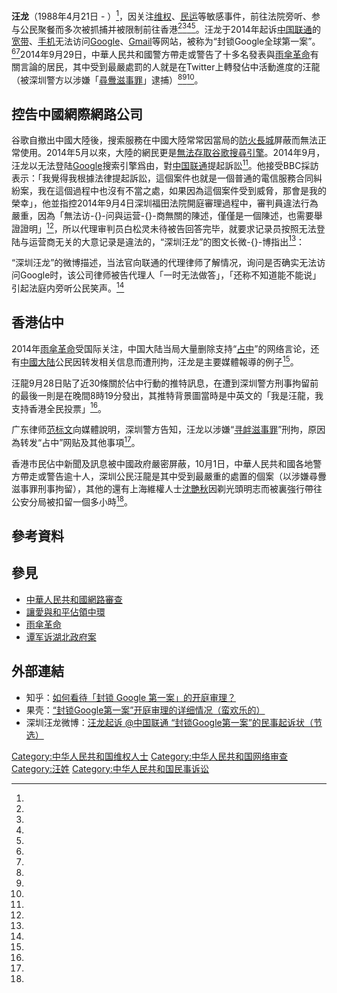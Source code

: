{{original research|time=2016-05-14T16:39:40+00:00}}
{{copyedit|time=2014-10-02T13:04:51+00:00}}
{{NoteTA
|G1=IT
|1=zh-tw:資訊;zh-cn:信息;
|2=zh-tw:搜尋;zh-cn:搜索;}}

{{Infobox person
|姓名        = 汪龙
|出生日期    = {{Birth date and age|1988|04|21}}<REF name="RFA shengri"/>
|国籍        = {{PRC}}
}}

'''汪龙'''（1988年4月21日 - ）<REF name="RFA shengri"/>，因关注[[中国维权运动|维权]]、[[中华人民共和国民主运动|民运]]等敏感事件，前往法院旁听、参与公民聚餐而多次被抓捕并被限制前往香港<ref name ="liuyuandong"/><ref name ="applehk"/><ref name ="sinchew"/><ref name ="RFA shengri"/>。汪龙于2014年起诉[[中国联通|中国联通]]的[[宽带|宽带]]、[[手机|手机]]无法访问[[Google|Google]]、[[Gmail|Gmail]]等网站，被称为“封锁Google全球第一案”。<REF name="BBC Chinese1"/><REF name="BBC Chinese2"/>2014年9月29日，中華人民共和國警方帶走或警告了十多名發表與[[雨傘革命|雨傘革命]]有關言論的居民，其中受到最嚴處罰的人就是在Twitter上轉發佔中活動進度的汪龍（被深圳警方以涉嫌「[[寻衅滋事罪|尋釁滋事罪]]」逮捕）<REF name="LTN"/><REF name="聯合新聞網"/><ref name="《蘋果》記者/維權網"/>。

==控告中國網際網路公司==
谷歌自撤出中國大陸後，搜索服務在中國大陸常常因當局的[[防火長城|防火長城]]屏蔽而無法正常使用。2014年5月以來，大陸的網民更是[[2014年中国大陆屏蔽谷歌服务事件|無法存取谷歌搜尋引擎]]。2014年9月，汪龙以无法登陆[[Google|Google]]搜索引擎爲由，對[[中国联通|中国联通]]提起訴訟<REF name="DW"/>。他接受BBC採訪表示：「我覺得我根據法律提起訴訟，這個案件也就是一個普通的電信服務合同糾紛案，我在這個過程中也沒有不當之處，如果因為這個案件受到威脅，那會是我的榮幸」，他並指控2014年9月4日深圳福田法院開庭審理過程中，審判員違法行為嚴重，因為「無法访-{}-问與运营-{}-商無關的陳述，僅僅是一個陳述，也需要舉證證明」<ref name ="BBC Chinese2"/>，所以代理审判员白松灵未待被告回答完毕，就要求记录员按照无法登陆与运营商无关的大意记录是違法的，“深圳汪龙”的图文长微-{}-博指出<ref name ="DW"/>：

{{quotebox|开庭审理由不明身份人员记录，存在涉嫌违法的问题。此次开庭审理由蔡某某担任记录员，但经过查询蔡某并不是深圳福田区人民法院的法官或工作人员，在开庭时也未佩戴任何证件。由于其记录的笔录与开庭当事人的陈述完全不符，故本人在庭后对于存在与陈述不符的笔录拒绝签字。但该蔡某态度恶劣，对于记录错误的内容拒绝接受补正，而是强令本人签字。在此过程中甚至在法庭内对本人破口大骂，用了‘说的都是废话，有必要记吗’，‘死都不签’等词汇对本人进行诽谤攻击。后蔡某甚至将门关住企图对本人采取暴力措施，当本人现场报警才得以作罢。|深圳汪龙微博<ref name ="DW"/>}}

“深圳汪龙”的微博描述，当法官向联通的代理律师了解情况，询问是否确实无法访问Google时，该公司律师被告代理人「一时无法做答」，「还称不知道能不能说」引起法庭内旁听公民笑声。<ref name ="DW"/>

==香港佔中==
2014年[[雨傘革命|雨傘革命]]受国际关注，中国大陆当局大量删除支持“[[讓愛與和平佔領中環|占中]]”的网络言论，还有[[中國大陆|中國大陆]]公民因转发相关信息而遭刑拘，汪龙是主要媒體報導的例子<REF name="RFA"/>。

汪龍9月28日貼了近30條關於佔中行動的推特訊息，在遭到深圳警方刑事拘留前的最後一則是在晚間8時19分發出，其推特背景圖當時是中英文的「我是汪龍，我支持香港全民投票」<ref name="LTN"/>。

广东律师[[范标文|范标文]]向媒體說明，深圳警方告知，汪龙以涉嫌“[[寻衅滋事罪|寻衅滋事罪]]”刑拘，原因為转发“占中”网贴及其他事項<ref name="RFA"/>。

香港市民佔中新聞及訊息被中國政府嚴密屏蔽，{{as of|2014}}10月1日，中華人民共和國各地警方帶走或警告逾十人，深圳公民汪龍是其中受到最嚴重的處置的個案（以涉嫌尋釁滋事罪刑事拘留），其他的還有上海維權人士[[沈艷秋|沈艷秋]]因剃光頭明志而被裏強行帶往公安分局被扣留一個多小時<ref name="《蘋果》記者/維權網"/>。

==參考資料==
{{reflist|30em|refs=
<ref name ="liuyuandong">{{cite news |title=广东民运人士刘远东案开庭 警方抓捕殴打围观者 |url=http://www.msguancha.com/a/lanmu4/2014/0124/9207.html |language=zh |publisher=民生观察 |date=2014-01-24 |accessdate=2014-01-24 |archive-date=2019-10-21 |archive-url=https://web.archive.org/web/20191021154708/https://www.msguancha.com/a/lanmu4/2014/0124/9207.html |dead-url=no }}</ref>

<ref name ="applehk">{{cite news |title=內地人來港聲援受阻 |url=http://hk.apple.nextmedia.com/news/art/20140701/18783616 |language=zh |publisher=[[蘋果日報_(香港)|苹果日报]] |date=2014-07-01 |accessdate=2014-07-01 |archive-date=2016-03-04 |archive-url=https://web.archive.org/web/20160304222900/http://hk.apple.nextmedia.com/news/art/20140701/18783616 |dead-url=no }}</ref>

<ref name ="sinchew">{{cite news |title=港大游行佔中闹七一‧51万人上街爭取普选 |url=http://news.sinchew.com.my/node/374101?tid=1 |language=zh |publisher=[[星洲日报|星洲日报]] |date=2014-07-01 |accessdate=2014-07-01 |archive-url=https://web.archive.org/web/20150518095004/http://news.sinchew.com.my/node/374101?tid=1 |archive-date=2015-05-18 |dead-url=yes }}</ref>

<ref name ="RFA shengri">{{cite news |title=汪龙获释后过生日 七人都被国保带走 |url=http://www.rfa.org/mandarin/Xinwen/13-04212015164549.html |language=zh |publisher=[[自由亚洲电台|自由亚洲电台]] |date=2015-04-21 |accessdate=2015-04-21 |archive-date=2019-11-30 |archive-url=https://web.archive.org/web/20191130202726/https://www.rfa.org/mandarin/Xinwen/13-04212015164549.html |dead-url=no }}</ref>

<ref name ="BBC Chinese1">{{cite news |title=深圳男子状告中国联通封锁谷歌 |url=http://www.bbc.co.uk/zhongwen/simp/china/2014/09/140904_china_activist_google |language=zh |publisher=[[BBC|BBC英國廣播公司]] |date=2014-09-04 |accessdate=2014-10-02 |archive-date=2015-05-30 |archive-url=https://web.archive.org/web/20150530154200/http://www.bbc.co.uk/zhongwen/simp/china/2014/09/140904_china_activist_google |dead-url=no }}</ref>

<ref name ="BBC Chinese2">{{cite news |author=躍生 |title=深圳網絡維權者汪龍稱互聯網自由需爭取 |url=http://www.bbc.co.uk/zhongwen/trad/china/2014/09/140905_china_internet_lawsuit  | language=zh  |publisher=[[BBC|BBC英國廣播公司]] |date= 2014-09-05|accessdate=2014-10-02 }}</ref>

<ref name="LTN">{{cite news |author=[[自由時報|自由時報]] |title=中國維權人士 疑因轉發佔中訊息遭逮捕 |url=http://news.ltn.com.tw/news/world/breakingnews/1119615 |language=zh-tw |publisher=[[自由時報|自由時報]] |date=2014-09-30 |accessdate=2014-10-02 |archive-date=2019-11-30 |archive-url=https://web.archive.org/web/20191130050038/https://news.ltn.com.tw/news/world/breakingnews/1119615 |dead-url=no }}</ref>

<ref name="聯合新聞網">{{cite news |author=聯合新聞網 |title=網路維權人士汪龍 轉發占中消息遭拘 |url=http://udn.com/NEWS/BREAKINGNEWS/BREAKINGNEWS4/8969672.shtml |language=zh-tw |publisher=聯合新聞網 |date=2014-09-30 |accessdate=2014-10-02 |archive-date=2014-10-06 |archive-url=https://web.archive.org/web/20141006065924/http://udn.com/NEWS/BREAKINGNEWS/BREAKINGNEWS4/8969672.shtml |dead-url=no }}</ref>

<ref name ="DW">{{cite news |author=[[德國之聲|德國之聲]] |title=中国公民因无法登陆谷歌状告联通 |url=http://www.dw.de/%E4%B8%AD%E5%9B%BD%E5%85%AC%E6%B0%91%E5%9B%A0%E6%97%A0%E6%B3%95%E7%99%BB%E9%99%86%E8%B0%B7%E6%AD%8C%E7%8A%B6%E5%91%8A%E8%81%94%E9%80%9A/a-17903260 |language=zh-cn |publisher=[[德國之聲|德國之聲]] |date=2014-09-05 |accessdate=2014-10-02 |archive-date=2015-06-11 |archive-url=https://web.archive.org/web/20150611142922/http://www.dw.de/%E4%B8%AD%E5%9B%BD%E5%85%AC%E6%B0%91%E5%9B%A0%E6%97%A0%E6%B3%95%E7%99%BB%E9%99%86%E8%B0%B7%E6%AD%8C%E7%8A%B6%E5%91%8A%E8%81%94%E9%80%9A/a-17903260 |dead-url=no }}</ref>

<ref name="RFA">{{cite news |author=[[自由亞洲電台|自由亞洲電台]] |title=香港“占中”引发国际关注 大陆杀鸡儆猴转贴公民遭刑拘 |url=http://www.rfa.org/mandarin/yataibaodao/gangtai/yf2-09302014104249.html |language=zh-cn |publisher=[[自由亞洲電台|自由亞洲電台]] |date=2014-09-30 |accessdate=2014-10-02 |archive-date=2021-02-05 |archive-url=https://web.archive.org/web/20210205015909/https://www.rfa.org/mandarin/yataibaodao/gangtai/yf2-09302014104249.html |dead-url=no }}</ref>

<ref name="《蘋果》記者/維權網">{{cite news |author=《蘋果》記者/維權網 |title=內地維權人士　剃頭明志被拘 |url=http://hk.apple.nextmedia.com/news/art/20141001/18885576 |language=zh-hk |publisher=蘋果日報 |date=2014-10-01 |accessdate=2014-10-02 |archive-date=2016-03-04 |archive-url=https://web.archive.org/web/20160304221802/http://hk.apple.nextmedia.com/news/art/20141001/18885576 |dead-url=no }}</ref>

}}

==參見==
*[[中華人民共和國網路審查|中華人民共和國網路審查]]
*[[讓愛與和平佔領中環|讓愛與和平佔領中環]]
*[[雨傘革命|雨傘革命]]
*[[谭军诉湖北政府案|谭军诉湖北政府案]]

==外部連結==
* 知乎：[http://www.zhihu.com/question/25150310/answer/30266942 如何看待「封锁 Google 第一案」的开庭审理？] {{Wayback|url=http://www.zhihu.com/question/25150310/answer/30266942 |date=20141117135651 }}
* 果壳：[http://www.guokr.com/post/626493/ “封锁Google第一案”开庭审理的详细情况（蛮欢乐的）] {{Wayback|url=http://www.guokr.com/post/626493/ |date=20160728000029 }}
* 深圳汪龙微博：[http://www.weibo.com/1680972555/BlKRNp7U6 汪龙起诉 @中国联通 “封锁Google第一案”的民事起诉状（节选）]
[[Category:中华人民共和国维权人士|Category:中华人民共和国维权人士]]
[[Category:中华人民共和国网络审查|Category:中华人民共和国网络审查]]
[[Category:汪姓|Category:汪姓]]
[[Category:中华人民共和国民事诉讼|Category:中华人民共和国民事诉讼]]